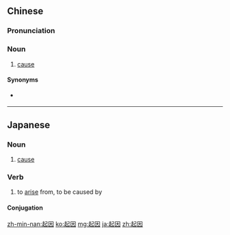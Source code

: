 ==Chinese==
{{zh-forms}}

===Pronunciation===
{{zh-pron
|m=qǐyīn
|c=hei2 jan1
|mn=khí-in
|cat=n
}}

===Noun===
{{zh-noun}}

# [[cause]]

====Synonyms====
* {{sense|cause}} {{zh-l|基因}}

----

==Japanese==
{{ja-kanjitab|き|いん|yomi=o}}

===Noun===
{{ja-noun|き.いん}}

# [[cause]]

===Verb===
{{ja-verb-suru|き.いん}}

# to [[arise]] from, to be caused by

====Conjugation====
{{ja-suru|き.いん}}

[[zh-min-nan:起因]]
[[ko:起因]]
[[mg:起因]]
[[ja:起因]]
[[zh:起因]]